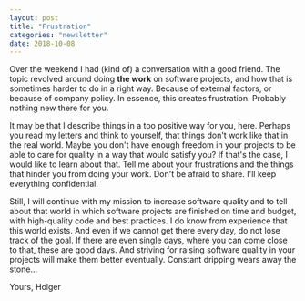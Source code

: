 ```yaml
---
layout: post
title: "Frustration"
categories: "newsletter"
date: 2018-10-08
---
```


Over the weekend I had (kind of) a conversation with a good friend. The topic revolved around doing **the work** on software projects, and how that is sometimes harder to do in a right way. Because of external factors, or because of company policy. In essence, this creates frustration. Probably nothing new there for you.
<!--more-->
It may be that I describe things in a too positive way for you, here. Perhaps you read my letters and think to yourself, that things don't work like that in the real world. Maybe you don't have enough freedom in your projects to be able to care for quality in a way that would satisfy you? If that's the case, I would like to learn about that. Tell me about your frustrations and the things that hinder you from doing your work. Don't be afraid to share. I'll keep everything confidential.

Still, I will continue with my mission to increase software quality and to tell about that world in which software projects are finished on time and budget, with high-quality code and best practices. I do know from experience that this world exists. And even if we cannot get there every day, do not lose track of the goal. If there are even single days, where you can come close to that, these are good days. And striving for raising software quality in your projects will make them better eventually. Constant dripping wears away the stone…

Yours,
Holger
